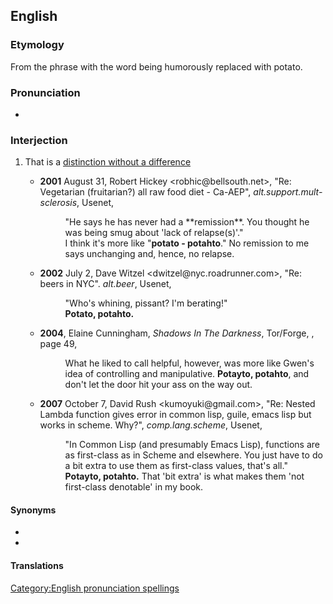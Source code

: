 ==English==

===Etymology===
From the phrase {{l|en|tomayto, tomahto}} with the word being humorously replaced with potato.

===Pronunciation===
* {{IPA|en|/ˌpəˈteɪtoʊ ˌpəˈtɑːtoʊ/}}

===Interjection===
{{head|en|interjection|head=potayto, potahto}}

# {{lb|en|informal}} That is a [[distinction without a difference]]
#* '''2001''' August 31, Robert Hickey <robhic@bellsouth.net>, "Re: Vegetarian (fruitarian?) all raw food diet - Ca-AEP", ''alt.support.mult-sclerosis'', Usenet,
#*: "He says he has never had a **remission**. You thought he was being smug about 'lack of relapse(s)'."
#*: I think it's more like "'''potato - potahto'''." No remission to me says unchanging and, hence, no relapse.
#* '''2002''' July 2, Dave Witzel <dwitzel@nyc.roadrunner.com>, "Re: beers in NYC". ''alt.beer'', Usenet,
#*: "Who's whining, pissant? I'm berating!"
#*: '''Potato, potahto.'''
#* '''2004''', Elaine Cunningham, ''Shadows In The Darkness'', Tor/Forge, {{ISBN|076530970X}}, page 49,
#*: What he liked to call helpful, however, was more like Gwen's idea of controlling and manipulative. '''Potayto, potahto''', and don't let the door hit your ass on the way out.
#* '''2007''' October 7, David Rush <kumoyuki@gmail.com>, "Re: Nested Lambda function gives error in common lisp, guile, emacs lisp but works in scheme. Why?", ''comp.lang.scheme'', Usenet,
#*: "In Common Lisp (and presumably Emacs Lisp), functions are as first-class as in Scheme and elsewhere. You just have to do a bit extra to use them as first-class values, that's all."
#*: '''Potayto, potahto.''' That 'bit extra' is what makes them 'not first-class denotable' in my book.

====Synonyms====
* {{l|en|same difference}}
* {{l|en|tomayto, tomahto}}

====Translations====
{{trans-see|to suggest a distinction without a difference|tomayto, tomahto}}

[[Category:English pronunciation spellings]]